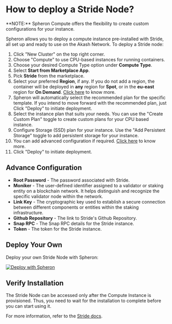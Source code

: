 
# How to deploy a Stride Node?

<Callout type="info">
  **NOTE:** Spheron Compute offers the flexibility to create custom
  configurations for your instance.
</Callout>

Spheron allows you to deploy a compute instance pre-installed with Stride, all set up and ready to use on the Akash Network.
To deploy a Stride node:

1. Click "New Cluster" on the top right corner.
2. Choose "Compute" to use CPU-based instances for running containers.
3. Choose your desired Compute Type option under **Compute Type**.
4. Select **Start from Marketplace App**.
5. Pick **Stride** from the marketplace.
6. Select your preferred **Region**, if any. If you do not add a region, the container will be deployed in **any** region for **Spot**, or in the **eu-east** region for **On Demand**. [Click here](/compute/cluster/compute/#region) to know more.
7. Spheron will automatically select the recommended plan for the specific template. If you intend to move forward with the recommended plan, just Click "Deploy" to initiate deployment.
8. Select the instance plan that suits your needs. You can use the "Create Custom Plan" toggle to create custom plans for your CPU based instance.
9. Configure Storage (SSD) plan for your instance. Use the "Add Persistent Storage" toggle to add persistent storage for your instance.
10. You can add advanced configuration if required. [Click here](/compute/cluster/compute/#advance-configuration-1) to know more.
11. Click "Deploy" to initiate deployment.

## Advance Configuration

- **Root Password** - The password associated with Stride.
- **Moniker** - The user-defined identifier assigned to a validator or staking entity on a blockchain network. It helps distinguish and recognize the specific validator node within the network.
- **Link Key** - The cryptographic key used to establish a secure connection between different components or entities within the staking infrastructure.
- **Github Repository** - The link to Stride's Github Repository.
- **Snap RPC** - The Snap RPC details for the Stride instance.
- **Token** - The token for the Stride instance.

## Deploy Your Own

Deploy your own Stride Node with Spheron:

[![Deploy with Spheron](https://bafybeihxqi3jlv6cy2ogh6jjljinntisolbspxcrbgykyv6e5xyzujl3aa.ipfs.sphn.link/spheron-deploy.svg)](https://app.spheron.network/#/compute/marketplace?template=Stride)

## Verify Installation

The Stride Node can be accessed only after the Compute Instance is provisioned.
Thus, you need to wait for the installation to complete before you can start using it.

For more information, refer to the [Stride docs](https://docs.stride.zone/docs).

<Navigation name="Deploy Stride Node" />
